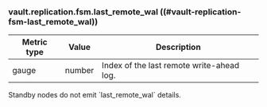 ### vault.replication.fsm.last_remote_wal ((#vault-replication-fsm-last_remote_wal))

Metric type | Value   | Description
----------- | ------- | -----------
gauge       | number  | Index of the last remote write-ahead log.


<Note>
  Standby nodes do not emit `last_remote_wal` details.
</Note>

